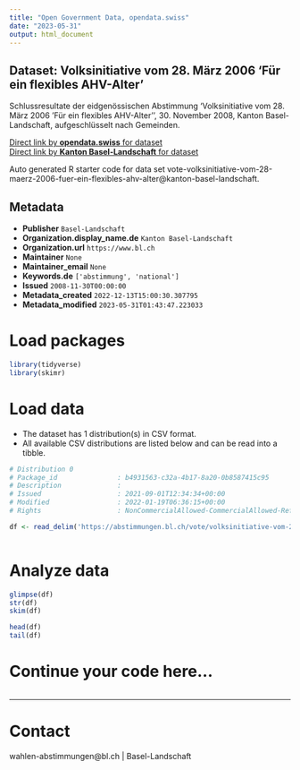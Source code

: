 ```yaml
---
title: "Open Government Data, opendata.swiss"
date: "2023-05-31"
output: html_document
---
```


## Dataset: Volksinitiative vom 28. März 2006 'Für ein flexibles AHV-Alter'

Schlussresultate der eidgenössischen Abstimmung 'Volksinitiative vom 28. März 2006 'Für ein flexibles AHV-Alter'', 30. November 2008, Kanton Basel-Landschaft, aufgeschlüsselt nach Gemeinden.

[Direct link by **opendata.swiss** for dataset](https://opendata.swiss/de/dataset/volksinitiative-vom-28-marz-2006-fur-ein-flexibles-ahv-alter)<br>
[Direct link by **Kanton Basel-Landschaft** for dataset](https://abstimmungen.bl.ch/vote/volksinitiative-vom-28-maerz-2006-fuer-ein-flexibles-ahv-alter/data)

Auto generated R starter code for data set vote-volksinitiative-vom-28-maerz-2006-fuer-ein-flexibles-ahv-alter@kanton-basel-landschaft.

## Metadata

- **Publisher** `Basel-Landschaft`
- **Organization.display_name.de** `Kanton Basel-Landschaft`
- **Organization.url** `https://www.bl.ch`
- **Maintainer** `None`
- **Maintainer_email** `None`
- **Keywords.de** `['abstimmung', 'national']`
- **Issued** `2008-11-30T00:00:00`
- **Metadata_created** `2022-12-13T15:00:30.307795`
- **Metadata_modified** `2023-05-31T01:43:47.223033`


# Load packages

```r

library(tidyverse)
library(skimr)

```

# Load data

-   The dataset has 1 distribution(s) in CSV format.
-   All available CSV distributions are listed below and can be read into a tibble.

```r

# Distribution 0
# Package_id               : b4931563-c32a-4b17-8a20-0b8587415c95
# Description              : 
# Issued                   : 2021-09-01T12:34:34+00:00
# Modified                 : 2022-01-19T06:36:15+00:00
# Rights                   : NonCommercialAllowed-CommercialAllowed-ReferenceRequired

df <- read_delim('https://abstimmungen.bl.ch/vote/volksinitiative-vom-28-maerz-2006-fuer-ein-flexibles-ahv-alter/data-csv')



```

# Analyze data

```r

glimpse(df)
str(df)
skim(df)

head(df)
tail(df)

```

# Continue your code here...

```r

```

------------------------------------------------------------------------

# Contact

wahlen-abstimmungen@bl.ch | Basel-Landschaft
